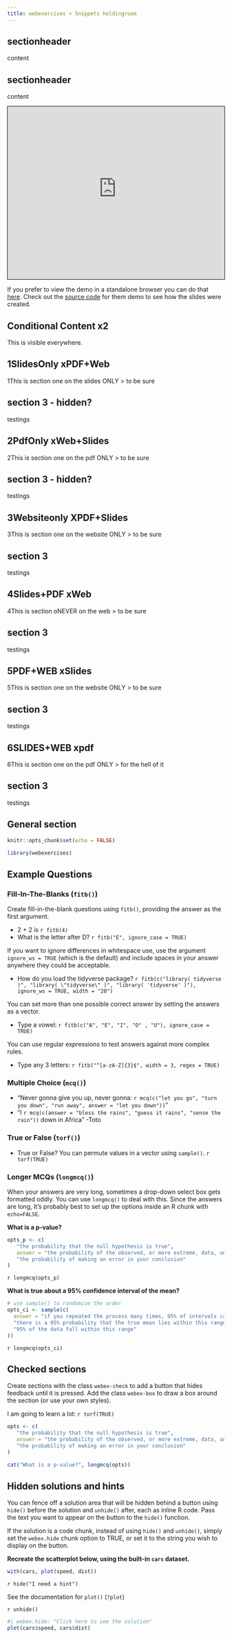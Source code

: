 ```yaml
---
title: webexercises + Snippets holdingroom
---
```


::: {.content-hidden unless-format="revealjs"}
<!-- #1SlidesOnly xPDF+Web-->
## sectionheader
content
:::

::: {.content-hidden unless-format="pdf"}
<!-- #2PDFOnly xSlides+Web-->
## sectionheader
content
:::


::: {.content-visible when-format="html"}
```{=html}
<iframe src="https://ps52007dslides.littlemonkeylab.com/lectures/Lecture01/Lecture01.html" width="100%" height="400" style="border:1px solid black;">
</iframe>
```
If you prefer to view the demo in a standalone browser you can do that
[here](http://ps52007dslides.littlemonkeylab.com/labs/Lab02/Lab02.html){target="_blank"}.
Check out the [source
code](https://github.com/quarto-dev/quarto-web/blob/main/docs/presentations/revealjs/demo/index.qmd)
for them demo to see how the slides were created.
:::

## Conditional Content x2
This is visible everywhere.

::: {.content-hidden unless-format="revealjs"}
<!-- #1SlidesOnly xPDF+Web-->
## 1SlidesOnly xPDF+Web
1This is section one on the slides ONLY
> to be sure

## section 3 - hidden?
testings

:::

::: {.content-hidden unless-format="pdf"}
<!-- #2PdfOnly xWeb+Slides-->
## 2PdfOnly xWeb+Slides
2This is section one on the pdf ONLY
> to be sure

## section 3 - hidden?
testings

:::

::: {.content-visible when-format="html" unless-format="revealjs"}
<!-- #3Websiteonly XPDF+Slides-->
## 3Websiteonly XPDF+Slides
3This is section one on the website ONLY
> to be sure

## section 3
testings

:::

::: {.content-hidden when-format="html" unless-format="revealjs"}
<!-- #4Slides+PDF xWeb-->

## 4Slides+PDF xWeb
4This is section oNEVER on the web
> to be sure

## section 3
testings

:::

::: {.content-hidden when-format="revealjs"}
<!-- #5PDF+WEB xSlides-->
## 5PDF+WEB xSlides
5This is section one on the website ONLY
> to be sure

## section 3
testings

:::

::: {.content-hidden when-format="pdf"}
<!-- #6SLIDES+WEB xpdf -->
## 6SLIDES+WEB xpdf
6This is section one on the pdf ONLY
> for the hell of it

## section 3
testings
:::


## General section


```r
knitr::opts_chunk$set(echo = FALSE)

library(webexercises)
```

## Example Questions

### Fill-In-The-Blanks (`fitb()`)

Create fill-in-the-blank questions using `fitb()`, providing the answer as the first argument.

- 2 + 2 is `r fitb(4)`
- What is the letter after D? `r fitb("E", ignore_case = TRUE)`

If you want to ignore differences in whitespace use, use the argument `ignore_ws = TRUE` (which is the default) and include spaces in your answer anywhere they could be acceptable.

- How do you load the tidyverse package? `r fitb(c("library( tidyverse )", "library( \"tidyverse\" )", "library( 'tidyverse' )"), ignore_ws = TRUE, width = "20")`

You can set more than one possible correct answer by setting the answers as a vector.

- Type a vowel: `r fitb(c("A", "E", "I", "O" , "U"), ignore_case = TRUE)`

You can use regular expressions to test answers against more complex rules.

- Type any 3 letters: `r fitb("^[a-zA-Z]{3}$", width = 3, regex = TRUE)`

### Multiple Choice (`mcq()`)

- "Never gonna give you up, never gonna: `r mcq(c("let you go", "turn you down", "run away", answer = "let you down"))`"
- "I `r mcq(c(answer = "bless the rains", "guess it rains", "sense the rain"))` down in Africa" -Toto

### True or False (`torf()`)

- True or False? You can permute values in a vector using `sample()`. `r torf(TRUE)`

### Longer MCQs (`longmcq()`)

When your answers are very long, sometimes a drop-down select box gets formatted oddly. You can use `longmcq()` to deal with this. Since the answers are long, It's probably best to set up the options inside an R chunk with `echo=FALSE`. 

**What is a p-value?**

```r
opts_p <- c(
   "the probability that the null hypothesis is true",
   answer = "the probability of the observed, or more extreme, data, under the assumption that the null-hypothesis is true",
   "the probability of making an error in your conclusion"
)
```

`r longmcq(opts_p)`

**What is true about a 95% confidence interval of the mean?**

```r
# use sample() to randomise the order
opts_ci <- sample(c(
  answer = "if you repeated the process many times, 95% of intervals calculated in this way contain the true mean",
  "there is a 95% probability that the true mean lies within this range",
  "95% of the data fall within this range"
))
```

`r longmcq(opts_ci)`

## Checked sections

Create sections with the class `webex-check` to add a button that hides feedback until it is pressed. Add the class `webex-box` to draw a box around the section (or use your own styles).

::: {.webex-check .webex-box}

I am going to learn a lot: `r torf(TRUE)`

```r
opts <- c(
   "the probability that the null hypothesis is true",
   answer = "the probability of the observed, or more extreme, data, under the assumption that the null-hypothesis is true",
   "the probability of making an error in your conclusion"
)

cat("What is a p-value?", longmcq(opts))
```

:::



## Hidden solutions and hints

You can fence off a solution area that will be hidden behind a button using `hide()` before the solution and `unhide()` after, each as inline R code.  Pass the text you want to appear on the button to the `hide()` function.

If the solution is a code chunk, instead of using `hide()` and `unhide()`, simply set the `webex.hide` chunk option to TRUE, or set it to the string you wish to display on the button.

**Recreate the scatterplot below, using the built-in `cars` dataset.**

```r
with(cars, plot(speed, dist))
```


`r hide("I need a hint")`

See the documentation for `plot()` (`?plot`)

`r unhide()`

<!-- note: you could also just set webex.hide to TRUE -->

```r
#| webex.hide: "Click here to see the solution"
plot(cars$speed, cars$dist)
```
